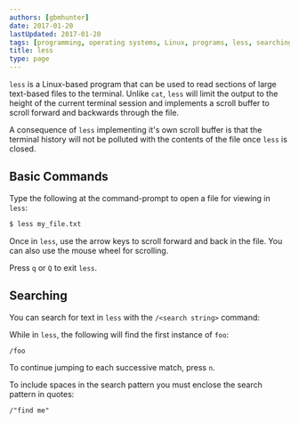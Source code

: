 ```yaml
---
authors: [gbmhunter]
date: 2017-01-20
lastUpdated: 2017-01-20
tags: [programming, operating systems, Linux, programs, less, searching]
title: less
type: page
---
```


`less` is a Linux-based program that can be used to read sections of large text-based files to the terminal. Unlike `cat`, `less` will limit the output to the height of the current terminal session and implements a scroll buffer to scroll forward and backwards through the file.

A consequence of `less` implementing it's own scroll buffer is that the terminal history will not be polluted with the contents of the file once `less` is closed.

## Basic Commands

Type the following at the command-prompt to open a file for viewing in `less`:

```sh
$ less my_file.txt
```

Once in `less`, use the arrow keys to scroll forward and back in the file. You can also use the mouse wheel for scrolling.

Press `q` or `Q` to exit `less`.

## Searching

You can search for text in `less` with the `/<search string>` command:

While in `less`, the following will find the first instance of `foo`:

```text
/foo
```

To continue jumping to each successive match, press `n`.

To include spaces in the search pattern you must enclose the search pattern in quotes:

```text
/"find me"
```
